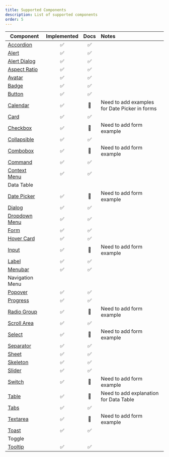 ```yaml
---
title: Supported Components
description: List of supported components
order: 5
---
```


| Component                                       | Implemented | Docs | Notes                                         |
| ----------------------------------------------- | :---------: | :--: | :-------------------------------------------- |
| [Accordion](/docs/components/accordion)         |     ✅      |  ✅  |                                               |
| [Alert](/docs/components/alert)                 |     ✅      |  ✅  |                                               |
| [Alert Dialog](/docs/components/alert-dialog)   |     ✅      |  ✅  |                                               |
| [Aspect Ratio](/docs/components/aspect-ratio)   |     ✅      |  ✅  |                                               |
| [Avatar](/docs/components/avatar)               |     ✅      |  ✅  |                                               |
| [Badge](/docs/components/badge)                 |     ✅      |  ✅  |                                               |
| [Button](/docs/components/button)               |     ✅      |  ✅  |                                               |
| [Calendar](/docs/components/calendar)           |     ✅      |  🚧  | Need to add examples for Date Picker in forms |
| [Card](/docs/components/card)                   |     ✅      |  ✅  |                                               |
| [Checkbox](/docs/components/checkbox)           |     ✅      |  🚧  | Need to add form example                      |
| [Collapsible](/docs/components/collapsible)     |     ✅      |  ✅  |                                               |
| [Combobox](/docs/components/combobox)           |     ✅      |  🚧  | Need to add form example                      |
| [Command](/docs/components/command)             |     ✅      |  ✅  |                                               |
| [Context Menu](/docs/components/context-menu)   |     ✅      |  ✅  |                                               |
| Data Table                                      |             |      |                                               |
| [Date Picker](/docs/components/date-picker)     |     ✅      |  🚧  | Need to add form example                      |
| [Dialog](/docs/components/dialog)               |     ✅      |  ✅  |                                               |
| [Dropdown Menu](/docs/components/dropdown-menu) |     ✅      |  ✅  |                                               |
| [Form](/docs/components/form)                   |     ✅      |  ✅  |                                               |
| [Hover Card](/docs/components/hover-card)       |     ✅      |  ✅  |                                               |
| [Input](/docs/components/input)                 |     ✅      |  🚧  | Need to add form example                      |
| [Label](/docs/components/label)                 |     ✅      |  ✅  |                                               |
| [Menubar](/docs/components/menubar)             |     ✅      |  ✅  |                                               |
| Navigation Menu                                 |             |      |                                               |
| [Popover](/docs/components/popover)             |     ✅      |  ✅  |                                               |
| [Progress](/docs/components/progress)           |     ✅      |  ✅  |                                               |
| [Radio Group](/docs/components/radio-group)     |     ✅      |  🚧  | Need to add form example                      |
| [Scroll Area](/docs/components/scroll-area)     |     ✅      |  ✅  |                                               |
| [Select](/docs/components/select)               |     ✅      |  🚧  | Need to add form example                      |
| [Separator](/docs/components/separator)         |     ✅      |  ✅  |                                               |
| [Sheet](/docs/components/sheet)                 |     ✅      |  ✅  |
| [Skeleton](/docs/components/skeleton)           |     ✅      |  ✅  |                                               |
| [Slider](/docs/components/slider)               |     ✅      |  ✅  |                                               |
| [Switch](/docs/components/switch)               |     ✅      |  🚧  | Need to add form example                      |
| [Table](/docs/components/table)                 |     ✅      |  🚧  | Need to add explanation for Data Table        |
| [Tabs](/docs/components/tabs)                   |     ✅      |  ✅  |                                               |
| [Textarea](/docs/components/textarea)           |     ✅      |  🚧  | Need to add form example                      |
| [Toast](/docs/components/toast)                 |     ✅      |  ✅  |                                               |
| Toggle                                          |             |      |                                               |
| [Tooltip](/docs/components/tooltip)             |     ✅      |  ✅  |                                               |
